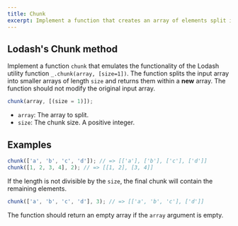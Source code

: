 ```yaml
---
title: Chunk
excerpt: Implement a function that creates an array of elements split into smaller groups of a specified size.
---
```


## Lodash's Chunk method

Implement a function `chunk` that emulates the functionality of the Lodash utility function `_.chunk(array, [size=1])`. The function splits the input array into smaller arrays of length `size` and returns them within a **new** array. The function should not modify the original input array.

```js
chunk(array, [(size = 1)]);
```

- `array`: The array to split.
- `size`: The chunk size. A positive integer.

## Examples

```js
chunk(['a', 'b', 'c', 'd']); // => [['a'], ['b'], ['c'], ['d']]
chunk([1, 2, 3, 4], 2); // => [[1, 2], [3, 4]]
```

If the length is not divisible by the `size`, the final chunk will contain the remaining elements.

```js
chunk(['a', 'b', 'c', 'd'], 3); // => [['a', 'b', 'c'], ['d']]
```

The function should return an empty array if the `array` argument is empty.
